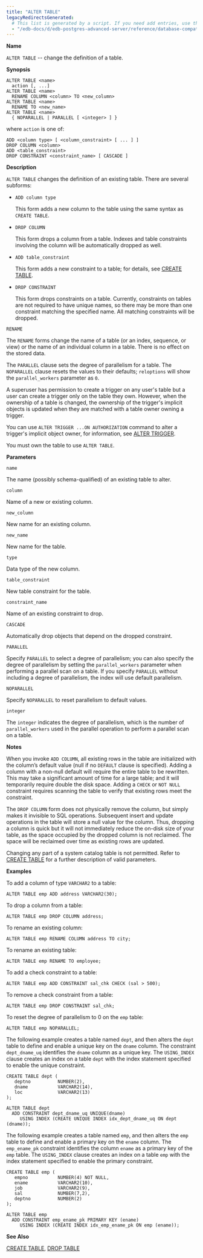 ```yaml
---
title: "ALTER TABLE"
legacyRedirectsGenerated:
  # This list is generated by a script. If you need add entries, use the `legacyRedirects` key.
  - "/edb-docs/d/edb-postgres-advanced-server/reference/database-compatibility-for-oracle-developers-reference-guide/9.6/Database_Compatibility_for_Oracle_Developers_Reference_Guide.1.027.html"
---
```


<div id="alter_table" class="registered_link"></div>

**Name**

`ALTER TABLE` -- change the definition of a table.

**Synopsis**

```text
ALTER TABLE <name>
  action [, ...]
ALTER TABLE <name>
  RENAME COLUMN <column> TO <new_column>
ALTER TABLE <name>
  RENAME TO <new_name>
ALTER TABLE <name>
  { NOPARALLEL | PARALLEL [ <integer> ] }
```

where `action` is one of:

```text
ADD <column type> [ <column_constraint> [ ... ] ]
DROP COLUMN <column>
ADD <table_constraint>
DROP CONSTRAINT <constraint_name> [ CASCADE ]
```

**Description**

`ALTER TABLE` changes the definition of an existing table. There are several subforms:

-   `ADD column type`

    This form adds a new column to the table using the same syntax as `CREATE TABLE`.

-   `DROP COLUMN`

    This form drops a column from a table. Indexes and table constraints involving the column will be automatically dropped as well.

-   `ADD table_constraint`

    This form adds a new constraint to a table; for details, see [CREATE TABLE](36_create_table/#create_table).

-   `DROP CONSTRAINT`

    This form drops constraints on a table. Currently, constraints on tables are not required to have unique names, so there may be more than one constraint matching the specified name. All matching constraints will be dropped.

`RENAME`

 The `RENAME` forms change the name of a table (or an index, sequence, or view) or the name of an individual column in a table. There is no effect on the stored data.

The `PARALLEL` clause sets the degree of parallelism for a table. The `NOPARALLEL` clause resets the values to their defaults; `reloptions` will show the `parallel_workers` parameter as `0`.

A superuser has permission to create a trigger on any user's table but a user can create a trigger only on the table they own. However, when the ownership of a table is changed, the ownership of the trigger's implicit objects is updated when they are matched with a table owner owning a trigger.

You can use `ALTER TRIGGER ...ON AUTHORIZATION` command to alter a trigger's implicit object owner, for information, see [ALTER TRIGGER](13_alter_trigger/#alter_trigger).

You must own the table to use `ALTER TABLE`.

**Parameters**

`name`

 The name (possibly schema-qualified) of an existing table to alter.

`column`

 Name of a new or existing column.

`new_column`

 New name for an existing column.

`new_name`

 New name for the table.

`type`

 Data type of the new column.

`table_constraint`

 New table constraint for the table.

`constraint_name`

 Name of an existing constraint to drop.

`CASCADE`

 Automatically drop objects that depend on the dropped constraint.

`PARALLEL`

 Specify `PARALLEL` to select a degree of parallelism; you can also specify the degree of parallelism by setting the `parallel_workers` parameter when performing a parallel scan on a table. If you specify `PARALLEL` without including a degree of parallelism, the index will use default parallelism.

`NOPARALLEL`

 Specify `NOPARALLEL` to reset parallelism to default values.

`integer`

 The `integer` indicates the degree of parallelism, which is the number of `parallel_workers` used in the parallel operation to perform a parallel scan on a table.

**Notes**

When you invoke `ADD COLUMN`, all existing rows in the table are initialized with the column’s default value (null if no `DEFAULT` clause is specified). Adding a column with a non-null default will require the entire table to be rewritten. This may take a significant amount of time for a large table; and it will temporarily require double the disk space. Adding a `CHECK` or `NOT NULL` constraint requires scanning the table to verify that existing rows meet the constraint.

The `DROP COLUMN` form does not physically remove the column, but simply makes it invisible to SQL operations. Subsequent insert and update operations in the table will store a null value for the column. Thus, dropping a column is quick but it will not immediately reduce the on-disk size of your table, as the space occupied by the dropped column is not reclaimed. The space will be reclaimed over time as existing rows are updated.

Changing any part of a system catalog table is not permitted. Refer to [CREATE TABLE](36_create_table/#create_table) for a further description of valid parameters.

**Examples**

To add a column of type `VARCHAR2` to a table:

```text
ALTER TABLE emp ADD address VARCHAR2(30);
```

To drop a column from a table:

```text
ALTER TABLE emp DROP COLUMN address;
```

To rename an existing column:

```text
ALTER TABLE emp RENAME COLUMN address TO city;
```

To rename an existing table:

```text
ALTER TABLE emp RENAME TO employee;
```

To add a check constraint to a table:

```text
ALTER TABLE emp ADD CONSTRAINT sal_chk CHECK (sal > 500);
```

To remove a check constraint from a table:

```text
ALTER TABLE emp DROP CONSTRAINT sal_chk;
```

To reset the degree of parallelism to 0 on the `emp` table:

```text
ALTER TABLE emp NOPARALLEL;
```

The following example creates a table named `dept`, and then alters the `dept` table to define and enable a unique key on the `dname` column. The constraint `dept_dname_uq` identifies the `dname` column as a unique key. The `USING_INDEX` clause creates an index on a table `dept` with the index statement specified to enable the unique constraint.

```text
CREATE TABLE dept (
   deptno          NUMBER(2),
   dname           VARCHAR2(14),
   loc             VARCHAR2(13)
);
```

```text
ALTER TABLE dept
  ADD CONSTRAINT dept_dname_uq UNIQUE(dname)
     USING INDEX (CREATE UNIQUE INDEX idx_dept_dname_uq ON dept (dname));
```

The following example creates a table named `emp`, and then alters the `emp` table to define and enable a primary key on the `ename` column. The `emp_ename_pk` constraint identifies the column `ename` as a primary key of the `emp` table. The `USING_INDEX` clause creates an index on a table `emp` with the index statement specified to enable the primary constraint.

```text
CREATE TABLE emp (
   empno           NUMBER(4) NOT NULL,
   ename           VARCHAR2(10),
   job             VARCHAR2(9),
   sal             NUMBER(7,2),
   deptno          NUMBER(2)
);
```

```text
ALTER TABLE emp
  ADD CONSTRAINT emp_ename_pk PRIMARY KEY (ename)
     USING INDEX (CREATE INDEX idx_emp_ename_pk ON emp (ename));
```

**See Also**

[CREATE TABLE](36_create_table/#create_table), [DROP TABLE](57_drop_table/#drop_table)
